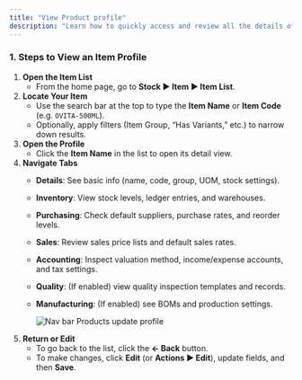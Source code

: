 ```yaml
---
title: "View Product profile"
description: "Learn how to quickly access and review all the details of a product (“Item”) in your CGIC App. "
---
```


### **1. Steps to View an Item Profile**

1. **Open the Item List**
   - From the home page, go to **Stock ▶️ Item ▶️ Item List**.
2. **Locate Your Item**
   - Use the search bar at the top to type the **Item Name** or **Item Code** (e.g. `OVITA-500ML`).
   - Optionally, apply filters (Item Group, “Has Variants,” etc.) to narrow down results.
3. **Open the Profile**
   - Click the **Item Name** in the list to open its detail view.
4. **Navigate Tabs**
   - **Details**: See basic info (name, code, group, UOM, stock settings).
   - **Inventory**: View stock levels, ledger entries, and warehouses.
   - **Purchasing**: Check default suppliers, purchase rates, and reorder levels.
   - **Sales**: Review sales price lists and default sales rates.
   - **Accounting**: Inspect valuation method, income/expense accounts, and tax settings.
   - **Quality**: (If enabled) view quality inspection templates and records.
   - **Manufacturing**: (If enabled) see BOMs and production settings.

     ![Nav bar Products update profile](/images/Screenshot2025-05-14at1.15.15PM.png)
5. **Return or Edit**
   - To go back to the list, click the **← Back** button.
   - To make changes, click **Edit** (or **Actions ▶️ Edit**), update fields, and then **Save**.